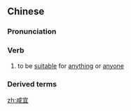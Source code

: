 ==Chinese==
{{zh-forms}}

===Pronunciation===
{{zh-pron
|m=xiányí
|c=haam4 ji4
|cat=v
}}

===Verb===
{{zh-verb}}

# to be [[suitable]] for [[anything]] or [[anyone]]

===Derived terms===
{{zh-der|老少咸宜}}

[[zh:咸宜]]